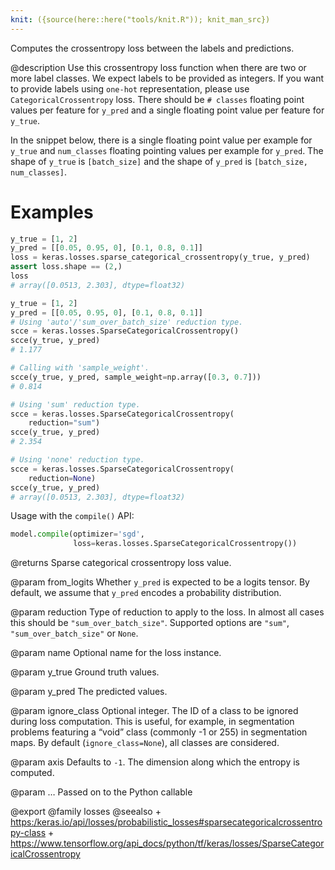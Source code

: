 ```yaml
---
knit: ({source(here::here("tools/knit.R")); knit_man_src})
---
```

Computes the crossentropy loss between the labels and predictions.

@description
Use this crossentropy loss function when there are two or more label
classes.  We expect labels to be provided as integers. If you want to
provide labels using `one-hot` representation, please use
`CategoricalCrossentropy` loss.  There should be `# classes` floating point
values per feature for `y_pred` and a single floating point value per
feature for `y_true`.

In the snippet below, there is a single floating point value per example for
`y_true` and `num_classes` floating pointing values per example for
`y_pred`. The shape of `y_true` is `[batch_size]` and the shape of `y_pred`
is `[batch_size, num_classes]`.

# Examples
```python
y_true = [1, 2]
y_pred = [[0.05, 0.95, 0], [0.1, 0.8, 0.1]]
loss = keras.losses.sparse_categorical_crossentropy(y_true, y_pred)
assert loss.shape == (2,)
loss
# array([0.0513, 2.303], dtype=float32)
```
```python
y_true = [1, 2]
y_pred = [[0.05, 0.95, 0], [0.1, 0.8, 0.1]]
# Using 'auto'/'sum_over_batch_size' reduction type.
scce = keras.losses.SparseCategoricalCrossentropy()
scce(y_true, y_pred)
# 1.177
```

```python
# Calling with 'sample_weight'.
scce(y_true, y_pred, sample_weight=np.array([0.3, 0.7]))
# 0.814
```

```python
# Using 'sum' reduction type.
scce = keras.losses.SparseCategoricalCrossentropy(
    reduction="sum")
scce(y_true, y_pred)
# 2.354
```

```python
# Using 'none' reduction type.
scce = keras.losses.SparseCategoricalCrossentropy(
    reduction=None)
scce(y_true, y_pred)
# array([0.0513, 2.303], dtype=float32)
```

Usage with the `compile()` API:

```python
model.compile(optimizer='sgd',
              loss=keras.losses.SparseCategoricalCrossentropy())
```

@returns
Sparse categorical crossentropy loss value.

@param from_logits
Whether `y_pred` is expected to be a logits tensor. By
default, we assume that `y_pred` encodes a probability distribution.

@param reduction
Type of reduction to apply to the loss. In almost all cases
this should be `"sum_over_batch_size"`.
Supported options are `"sum"`, `"sum_over_batch_size"` or `None`.

@param name
Optional name for the loss instance.

@param y_true
Ground truth values.

@param y_pred
The predicted values.

@param ignore_class
Optional integer. The ID of a class to be ignored during
loss computation. This is useful, for example, in segmentation
problems featuring a "void" class (commonly -1 or 255) in
segmentation maps. By default (`ignore_class=None`), all classes are
considered.

@param axis
Defaults to `-1`. The dimension along which the entropy is
computed.

@param ...
Passed on to the Python callable

@export
@family losses
@seealso
+ <https:/keras.io/api/losses/probabilistic_losses#sparsecategoricalcrossentropy-class>
+ <https://www.tensorflow.org/api_docs/python/tf/keras/losses/SparseCategoricalCrossentropy>
